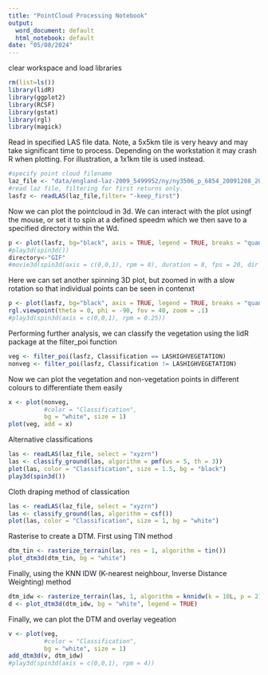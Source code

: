 ---
title: "PointCloud Processing Notebook"
output:
  word_document: default
  html_notebook: default
date: "05/08/2024"
---

clear workspace and load libraries
```{r Libraries}
rm(list=ls())
library(lidR)
library(ggplot2)
library(RCSF)
library(gstat)
library(rgl)
library(magick)
```

Read in specified LAS file data. Note, a 5x5km tile is very heavy and may take significant time to process. Depending on the workstation it may crash R when plotting. For illustration, a 1x1km tile is used instead. 
```{r LAS_import}
#specify point cloud filename
laz_file <- "data/england-laz-2009_5499952/ny/ny3506_p_6854_20091208_20091218.laz"
#read laz file, filtering for first returns only.
lasfz <- readLAS(laz_file,filter= "-keep_first")
```

Now we can plot the pointcloud in 3d. We can interact with the plot usingf the mouse, or set it to spin at a defined speedm which we then save to a specified directory within the Wd.
```{r 3Dplot}
p <- plot(lasfz, bg="black", axis = TRUE, legend = TRUE, breaks = "quantile")
#play3d(spin3d())
directory<-"GIF"
#movie3d(spin3d(axis = c(0,0,1), rpm = 8), duration = 8, fps = 20, dir = output_dir,movie = "NabScarSpin")
```

Here we can set another spinning 3D plot, but zoomed in with a slow rotation so that individual points can be seen in contenxt
```{r Demo}
p <- plot(lasfz, bg="black", axis = TRUE, legend = TRUE, breaks = "quantile")
rgl.viewpoint(theta = 0, phi = -90, fov = 40, zoom = .1)
#play3d(spin3d(axis = c(0,0,1), rpm = 0.25))
```

Performing further analysis, we can classify the vegetation using the lidR package at the filter_poi function

```{r veg_classification}
veg <- filter_poi(lasfz, Classification == LASHIGHVEGETATION)
nonveg <- filter_poi(lasfz, Classification != LASHIGHVEGETATION)
```

Now we can plot the vegetation and non-vegetation points in different colours to differentiate them easily
```{r PLotting_veg}
x <- plot(nonveg, 
          #color = "Classification", 
          bg = "white", size = 1)
plot(veg, add = x)
```
Alternative classifications
```{r PMFclassification}
las <- readLAS(laz_file, select = "xyzrn")
las <- classify_ground(las, algorithm = pmf(ws = 5, th = 3))
plot(las, color = "Classification", size = 1.5, bg = "black") 
play3d(spin3d())
```
Cloth draping method of classication
```{r ClothDraping}
las <- readLAS(laz_file, select = "xyzrn")
las <- classify_ground(las, algorithm = csf())
plot(las, color = "Classification", size = 1, bg = "white")
```
Rasterise to create a DTM. First using TIN method
```{r TINDTM}
dtm_tin <- rasterize_terrain(las, res = 1, algorithm = tin())
plot_dtm3d(dtm_tin, bg = "white") 
```
Finally, using the KNN IDW (K-nearest neighbour, Inverse Distance Weighting) method
```{r NDDIDW_DTM}
dtm_idw <- rasterize_terrain(las, 1, algorithm = knnidw(k = 10L, p = 2))
d <- plot_dtm3d(dtm_idw, bg = "white", legend = TRUE) 
```

Finally, we can plot the DTM and overlay vegeation
```{r DTMplot}
v <- plot(veg, 
          #color = "Classification", 
          bg = "white", size = 1)
add_dtm3d(v, dtm_idw)
#play3d(spin3d(axis = c(0,0,1), rpm = 4))
```


